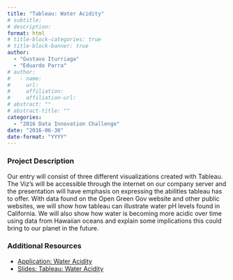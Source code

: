 ```yaml
---
title: "Tableau: Water Acidity"
# subtitle: 
# description: 
format: html
# title-block-categories: true
# title-block-banner: true
author: 
  - "Gustavo Iturriaga"
  - "Eduardo Parra"
# author:
#   - name: 
#     url: 
#     affiliation: 
#     affiliation-url:
# abstract: ""
# abstract-title: ""
categories: 
  - "2016 Data Innovation Challenge"
date: "2016-06-30"
date-format: "YYYY"
---
```


<!-- COMMENT
## params_NOTUSED-proj_title

#### Year: params_NOTUSED-year

#### Topics: params_NOTUSED-topics

#### Awards: params_NOTUSED-awards

#### Team Members: params_NOTUSED-team_members
UNCOMMENT -->

### Project Description

Our entry will consist of three different visualizations created with Tableau. The Viz’s will be accessible through the internet on our company server and the presentation will have emphasis on expressing the abilities tableau has to offer. With data found on the Open Green Gov website and other public websites, we will show how tableau can illustrate water pH levels found in California. We will also show how water is becoming more acidic over time using data from Hawaiian oceans and explain some implications this could bring to our planet in the future.

### Additional Resources

- [Application: Water Acidity](https://tableau.stg.tabordasolutions.net/t/WaterBoardDataInnovationChallenge/views/WaterBoardDataInnovationChallenge/WaterAcidity?%3Aembed=y&%3AshowShareOptions=true&%3Adisplay_count=no&%3AshowVizHome=no#1)
- [Slides: Tableau: Water Acidity](http://www.waterboards.ca.gov/resources/data_databases/docs/wateracidity.pdf#)

